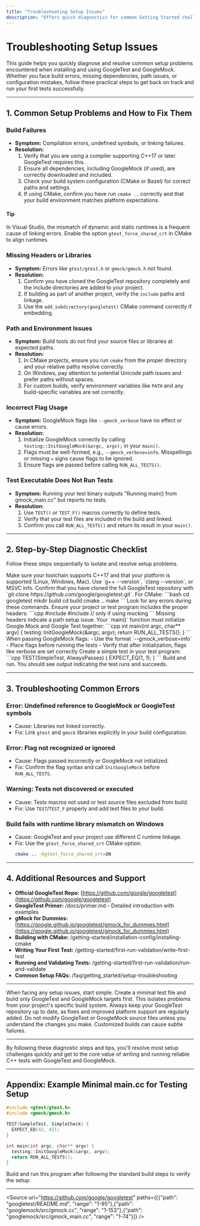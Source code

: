 ```yaml
---
title: "Troubleshooting Setup Issues"
description: "Offers quick diagnostics for common Getting Started challenges—build errors, missing dependencies, path problems, and incorrect configuration. Outlines steps to resolve typical setup failures and provides pointers to deeper support resources."
---
```


# Troubleshooting Setup Issues

This guide helps you quickly diagnose and resolve common setup problems encountered when installing and using GoogleTest and GoogleMock. Whether you face build errors, missing dependencies, path issues, or configuration mistakes, follow these practical steps to get back on track and run your first tests successfully.

---

## 1. Common Setup Problems and How to Fix Them

### Build Failures
- **Symptom:** Compilation errors, undefined symbols, or linking failures.
- **Resolution:**
  1. Verify that you are using a compiler supporting C++17 or later. GoogleTest requires this.
  2. Ensure all dependencies, including GoogleMock (if used), are correctly downloaded and included.
  3. Check your build system configuration (CMake or Bazel) for correct paths and settings.
  4. If using CMake, confirm you have run `cmake ..` correctly and that your build environment matches platform expectations.

#### Tip
In Visual Studio, the mismatch of dynamic and static runtimes is a frequent cause of linking errors. Enable the option `gtest_force_shared_crt` in CMake to align runtimes.

### Missing Headers or Libraries
- **Symptom:** Errors like `gtest/gtest.h` or `gmock/gmock.h` not found.
- **Resolution:**
  1. Confirm you have cloned the GoogleTest repository completely and the include directories are added to your project.
  2. If building as part of another project, verify the `include` paths and linkage.
  3. Use the `add_subdirectory(googletest)` CMake command correctly if embedding.

### Path and Environment Issues
- **Symptom:** Build tools do not find your source files or libraries at expected paths.
- **Resolution:**
  1. In CMake projects, ensure you run `cmake` from the proper directory and your relative paths resolve correctly.
  2. On Windows, pay attention to potential Unicode path issues and prefer paths without spaces.
  3. For custom builds, verify environment variables like `PATH` and any build-specific variables are set correctly.

### Incorrect Flag Usage
- **Symptom:** GoogleMock flags like `--gmock_verbose` have no effect or cause errors.
- **Resolution:**
  1. Initialize GoogleMock correctly by calling `testing::InitGoogleMock(&argc, argv);` in your `main()`.
  2. Flags must be well-formed, e.g., `--gmock_verbose=info`. Misspellings or missing `=` signs cause flags to be ignored.
  3. Ensure flags are passed before calling `RUN_ALL_TESTS()`.

### Test Executable Does Not Run Tests
- **Symptom:** Running your test binary outputs "Running main() from gmock_main.cc" but reports no tests.
- **Resolution:**
  1. Use `TEST()` or `TEST_F()` macros correctly to define tests.
  2. Verify that your test files are included in the build and linked.
  3. Confirm you call `RUN_ALL_TESTS()` and return its result in your `main()`.

---

## 2. Step-by-Step Diagnostic Checklist

Follow these steps sequentially to isolate and resolve setup problems.

<Steps>
<Step title="Confirm Compiler and Environment Compatibility">
  Make sure your toolchain supports C++17 and that your platform is supported (Linux, Windows, Mac). Use `g++ --version`, `clang --version`, or MSVC info.
</Step>
<Step title="Verify Repository Clone">
  Confirm that you have cloned the full GoogleTest repository with `git clone https://github.com/google/googletest.git`.
</Step>
<Step title="Check Build System Setup">
  For CMake:
  ```bash
  cd googletest
  mkdir build
  cd build
  cmake ..
  make
  ```
  Look for any errors during these commands.
</Step>
<Step title="Inspect Include Paths">
  Ensure your project or test program includes the proper headers:
  ```cpp
  #include <gtest/gtest.h>
  #include <gmock/gmock.h> // only if using mocking
  ```
  Missing headers indicate a path setup issue.
</Step>
<Step title="Initialize GoogleMock Properly">
  Your `main()` function must initialize Google Mock and Google Test together:
  ```cpp
  int main(int argc, char** argv) {
    testing::InitGoogleMock(&argc, argv);
    return RUN_ALL_TESTS();
  }
  ```
</Step>
<Step title="Check Command Line Flags">
  When passing GoogleMock flags:
  - Use the format `--gmock_verbose=info`
  - Place flags before running the tests
  - Verify that after initialization, flags like verbose are set correctly
</Step>
<Step title="Build and Run a Sample Test">
  Create a simple test in your test program:
  ```cpp
  TEST(SimpleTest, AlwaysPasses) {
    EXPECT_EQ(1, 1);
  }
  ```
  Build and run. You should see output indicating the test runs and succeeds.
</Step>
</Steps>

---

## 3. Troubleshooting Common Errors

### Error: Undefined reference to GoogleMock or GoogleTest symbols
- Cause: Libraries not linked correctly.
- Fix: Link `gtest` and `gmock` libraries explicitly in your build configuration.

### Error: Flag not recognized or ignored
- Cause: Flags passed incorrectly or GoogleMock not initialized.
- Fix: Confirm the flag syntax and call `InitGoogleMock` before `RUN_ALL_TESTS`.

### Warning: Tests not discovered or executed
- Cause: Tests macros not used or test source files excluded from build.
- Fix: Use `TEST`/`TEST_F` properly and add test files to your build.

### Build fails with runtime library mismatch on Windows
- Cause: GoogleTest and your project use different C runtime linkage.
- Fix: Use the `gtest_force_shared_crt` CMake option:
  ```bash
  cmake .. -Dgtest_force_shared_crt=ON
  ```

---

## 4. Additional Resources and Support

- **Official GoogleTest Repo:** [https://github.com/google/googletest](https://github.com/google/googletest)
- **GoogleTest Primer:** /docs/primer.md - Detailed introduction with examples
- **gMock for Dummies:** [https://google.github.io/googletest/gmock_for_dummies.html](https://google.github.io/googletest/gmock_for_dummies.html)
- **Building with CMake:** /getting-started/installation-config/installing-cmake
- **Writing Your First Test:** /getting-started/first-run-validation/write-first-test
- **Running and Validating Tests:** /getting-started/first-run-validation/run-and-validate
- **Common Setup FAQs:** /faq/getting_started/setup-troubleshooting

---

<Tip>
When facing any setup issues, start simple. Create a minimal test file and build only GoogleTest and GoogleMock targets first. This isolates problems from your project's specific build system.
</Tip>

<Note>
Always keep your GoogleTest repository up to date, as fixes and improved platform support are regularly added.
</Note>

<Warning>
Do not modify GoogleTest or GoogleMock source files unless you understand the changes you make. Customized builds can cause subtle failures.
</Warning>

---

By following these diagnostic steps and tips, you'll resolve most setup challenges quickly and get to the core value of writing and running reliable C++ tests with GoogleTest and GoogleMock.


---

## Appendix: Example Minimal main.cc for Testing Setup

```cpp
#include <gtest/gtest.h>
#include <gmock/gmock.h>

TEST(SampleTest, SimpleCheck) {
  EXPECT_EQ(42, 42);
}

int main(int argc, char** argv) {
  testing::InitGoogleMock(&argc, argv);
  return RUN_ALL_TESTS();
}
```

Build and run this program after following the standard build steps to verify the setup.


---

<Source url="https://github.com/google/googletest" paths={[{"path": "googletest/README.md", "range": "1-95"},{"path": "googlemock/src/gmock.cc", "range": "1-153"},{"path": "googlemock/src/gmock_main.cc", "range": "1-74"}]} />
